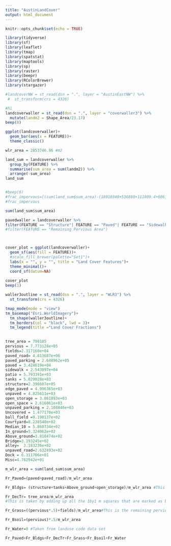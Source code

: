 ```yaml
---
title: "AustinLandCover"
output: html_document
---
```


```r
knitr::opts_chunk$set(echo = TRUE)
```

```r
library(tidyverse)
library(sf)
library(leaflet)
library(tmap)
library(spatstat)
library(maptools)
library(sp)
library(raster)
library(beepr)
library(RColorBrewer)
library(stargazer)
```

```r
#landcoverNW = st_read(dsn = ".", layer = "AustinEastNW") %>% 
 #  st_transform(crs = 4326)

#hi
landcoverwaller = st_read(dsn = ".", layer = "coverwaller3") %>% 
  mutate(landm2 = Shape_Area/23.17)
beep(8)
```

```r
ggplot(landcoverwaller)+
  geom_bar(aes(x = FEATURE))+
  theme_classic()
```

```r
wlr_area = 2853746.96 #m2

land_sum = landcoverwaller %>% 
  group_by(FEATURE) %>% 
  summarise(sum_area = sum(landm2)) %>% 
  arrange(-sum_area)
land_sum


#beep(6)
#frac_impervous=((sum(land_sum$sum_area)-(18010340+536880+111809.4+60614.13+48861.97+21312.08))/sum(land_sum$sum_area))
#frac_impervous

sum(land_sum$sum_area)
```



```r

pavedwaller = landcoverwaller %>% 
filter(FEATURE == "Structure"| FEATURE == "Paved"| FEATURE == "Sidewalk"| FEATURE == "Paved Parking"| FEATURE == "Edge of Paved Road")
#filter(FEATURE == "Remaining Pervious Area")



cover_plot = ggplot(landcoverwaller)+
  geom_sf(aes(fill = FEATURE))+
  #scale_fill_brewer(palette="Set1")+
  labs(x = "", y = "", title = "Land Cover Features")+
  theme_minimal()+
  coord_sf(datum=NA)
  
cover_plot 
beep(1)

```

```r

waller3outline = st_read(dsn = ".", layer = "WLR3") %>% 
  st_transform(crs = 4326)

tmap_mode(mode = "view")
tm_basemap("Esri.WorldImagery")+
  tm_shape(waller3outline)+
  tm_borders(col = "black", lwd = 3)+
  tm_legend(title ="Land Cover Fractions")
 
```


```r
tree_area = 798105
pervious = 7.773128e+05
fields=2.317160e+04
paved_road= 4.813687e+06
paved_parking = 2.648962e+05
paved = 3.424619e+04
sidewalk = 2.543097e+04
patio = 5.793391e+03
tanks = 5.029028e+03
structure=2.396607e+05
edge_paved = 4.996365e+03
unpaved = 4.825611e+03
open_storage = 3.861893e+03
open_space = 2.616061e+03
unpaved_parking = 2.108846e+03
Uncovered = 1.477170e+03	
ball_field =9.198137e+02	
Courtyard=8.238540e+02	
Median_10 = 5.860734e+02		
In_ground=5.324062e+02	
Above_ground=3.818474e+02		
Bridge=3.193245e+02	
alley=	3.183236e+02	
unpaved_road=2.632493e+02	
Dock = 6.311706e+01	
Misc=4.762942e+01	

m_wlr_area = sum(land_sum$sum_area)
```

```r
Fr_Paved=(paved+paved_road)/m_wlr_area

Fr_Bldgs= (structure+tanks+Above_ground+open_storage)/m_wlr_area #This is taken from the sum of all land area coded as structure

Fr_DecTr= tree_area/m_wlr_area
#This is taken by adding up all the 1by1 m squares that are marked as being tree canopy from the 2010 tree cover dataset. To see the original data look at the wlr_landuse arc project in the wlr_tree_count shapefile 

Fr_Grass=((pervious*.5)+fields)/m_wlr_area#This is the remaining pervious area as from the land_sum subtracted by the area of the trees and bare soil

Fr_Bsoil=(pervious)*.5/m_wlr_area

Fr_Water=0 #Taken from landuse code data set 

Fr_Paved+Fr_Bldgs+Fr_DecTr+Fr_Grass+Fr_Bsoil+Fr_Water
```

